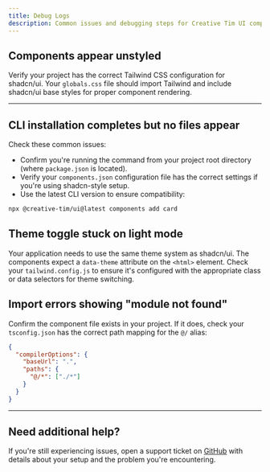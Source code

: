 ```yaml
---
title: Debug Logs
description: Common issues and debugging steps for Creative Tim UI components.
---
```


## Components appear unstyled

Verify your project has the correct Tailwind CSS configuration for shadcn/ui. Your `globals.css` file should import Tailwind and include shadcn/ui base styles for proper component rendering.

---

## CLI installation completes but no files appear

Check these common issues:

- Confirm you're running the command from your project root directory (where `package.json` is located).
- Verify your `components.json` configuration file has the correct settings if you're using shadcn-style setup.
- Use the latest CLI version to ensure compatibility:

```bash
npx @creative-tim/ui@latest components add card
```

## Theme toggle stuck on light mode

Your application needs to use the same theme system as shadcn/ui. The components expect a `data-theme` attribute on the `<html>` element. Check your `tailwind.config.js` to ensure it's configured with the appropriate class or data selectors for theme switching.

## Import errors showing "module not found"

Confirm the component file exists in your project. If it does, check your `tsconfig.json` has the correct path mapping for the `@/` alias:

```json
{
  "compilerOptions": {
    "baseUrl": ".",
    "paths": {
      "@/*": ["./*"]
    }
  }
}
```

---

## Need additional help?

If you're still experiencing issues, open a support ticket on [GitHub](https://github.com/creativetimofficial/ui/issues) with details about your setup and the problem you're encountering.
